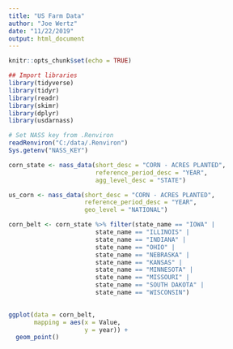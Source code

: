```yaml
---
title: "US Farm Data"
author: "Joe Wertz"
date: "11/22/2019"
output: html_document
---
```


```r
knitr::opts_chunk$set(echo = TRUE)
```

```r
## Import libraries
library(tidyverse)
library(tidyr)
library(readr)
library(skimr)
library(dplyr)
library(usdarnass)

```

```r
# Set NASS key from .Renviron
readRenviron("C:/data/.Renviron")
Sys.getenv("NASS_KEY")
```

```r
corn_state <- nass_data(short_desc = "CORN - ACRES PLANTED",
                        reference_period_desc = "YEAR",
                        agg_level_desc = "STATE")
```

```r
us_corn <- nass_data(short_desc = "CORN - ACRES PLANTED",
                     reference_period_desc = "YEAR",
                     geo_level = "NATIONAL")
```
                     


```r
corn_belt <- corn_state %>% filter(state_name == "IOWA" |
                        state_name == "ILLINOIS" |
                        state_name == "INDIANA" |
                        state_name == "OHIO" |
                        state_name == "NEBRASKA" |
                        state_name == "KANSAS" |
                        state_name == "MINNESOTA" |
                        state_name == "MISSOURI" |
                        state_name == "SOUTH DAKOTA" |
                        state_name == "WISCONSIN")
                        
```

```r
ggplot(data = corn_belt,
       mapping = aes(x = Value,
                     y = year)) +
  geom_point()

```


